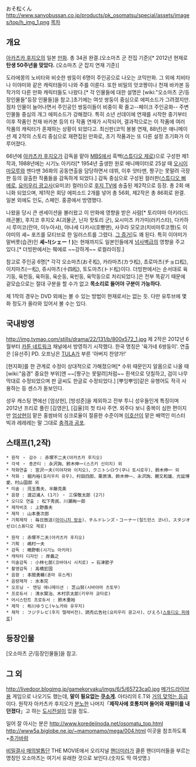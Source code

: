 おそ松くん
http://www.sanyobussan.co.jp/products/pk_osomatsu/special/assets/images/top/h_img_1.png
[[목차]]

== 개요 ==

[[아카츠카 후지오]]의 일본 [[만화]]. 총 34권 완결.(오소마츠 군 전집 기준)[* 2012년 현재로 '''탄생 50주년을 맞았다.''' (오소마츠 군 잡지 연재 기준)]

도라에몽의 노비타와 비슷한 쌍둥이 6명이 주인공으로 나오는 코믹만화. 그 외에 치비타나 이야미와 같은 캐릭터들이 나와 주를 이룬다. 또한 비밀의 앗코짱이나 천재 바카본 등 작가의 다른 만화 캐릭터들도 나왔다.[* 각 인물들에 대한 설명은 [wiki:"오소마츠 군/등장인물들"등장 인물들]을 참고.]초기에는 여섯 쌍둥이 중심으로 에피소드가 그려졌지만. 점차 인물이 늘어나면서 주인공인 쌍둥이들이 비중이 확 줄고--페이크 주인공화-- 주변 인물들 중심의 개그 에피소드가 강해졌다. 특히 소년 선데이에 연재를 시작한 중기부터 이후 작품인 천재 바카본 등의 타 작품 연재가 시작되어, 결과적으로는 이 작품에 여러 작품의 캐릭터가 혼재하는 상황이 되었다고. 최신판(코믹 봉봉 연재, 88년)은 애니메이션 제 2작의 스토리 중심으로 재편집된 만화로, 초기 작품과는 또 다른 설정 초기화가 이루어졌다.

66년에 [[아카츠카 후지오]]가 감독을 맡아 [[MBS]]에서 흑백([[스튜디오 제로]])으로 구성한 제1작과, 1988년에는 시기노 아키라[* 1954년 출생한 원로 애니메이터로 25살 때 [[오시이 마모루]]와 젠다맨 36화의 공동연출을 담당하면서 데뷔, 이후 얏타맨, 짱구는 못말려 극장판 등의 걸출한 작품들을 감독하게 되었다.] 감독 중심으로 구성된 컬러판([[스튜디오 삐에로]], [[요미우리 광고사]](요미코) 컬러)으로 [[후지 TV]]에 송출된 제2작으로 등장. 총 2회 애니화 되었으며, 제1작은 회당 에피소드 2개를 넣어 총 56회, 제2작은 총 86회로 완결. 일본 외에도 인도, 스페인. 홍콩에서 방영했다.

나왔을 당시 큰 센세이션을 불러왔고 이 만화에 영향을 받은 사람[* 토리야마 아키라(드래곤볼), 후지코 후지오 A(괴물군, 닌자 핫토리 군), 요시미즈 카가미(러키스타), 다카하시 루미코(란마, 이누아샤), 야나세 다카시(호빵맨), 사쿠라 모모코(치비마루코짱)도 이야미의 셰~ 포즈를 모티브로 한 일러스트를 그렸다. [http://blog.naver.com/nadaonmars?Redirect=Log&logNo=50069806865 그 증거]]도 꽤 된다. 특히 이야미가 말버릇(습관)인 '''셰~!(シェー！)'''는 현재까지도 일본인들에게 [[넘사벽]]급의 영향을 주고 있다.[* 더빙판에서는 췌에로 ~~강하게~~ 로컬라이징.]

참고로 주인공 6명[* 각각 오소마츠(おそ松), 카라마츠(カラ松), 쵸로마츠(チョロ松), 이치마츠(一松), 쥬시마츠(十四松), 토도마츠(トド松)이다. 더빙판에서는 순서대로 육기둥, 육천둥, 육허둥, 육순둥, 육빈둥, 육막둥으로 처리되었다.]은 전부 똑같기 때문에 겉모습으로는 절대 구분을 할 수가 없고 '''목소리로 들어야 구분이 가능하다.'''

제 1작의 경우는 DVD 외에는 볼 수 있는 방법이 현재로서는 없는 듯. 다만 유투브에 몇 화 정도가 올라와 있어서 볼 수는 있다.

== 국내방영 ==

http://img.tvmao.com/stills/drama/22/131/b/800x572_1.jpg
제 2작은 2012년 6월부터 [[카툰 네트워크]] 채널에서 방영하기 시작했다. 한국 명칭은 '육가네 6쌍둥이'. 연출은 [유선주] PD. 오프닝은 [[TULA]]가 부른 '아버지 찬양가!'

[현지화]를 한 관계로 수정이 상대적으로 가해졌으며[* 수위 때문인지 알몸으로 나올 때 [wiki:"음경" 중요한 부위]엔 ~~[짱구는 못말려]처럼~~ 흰색으로 덧칠하고, 검이 나무 막대로 수정되었으며 판 글씨도 한글로 수정되었다.] [뿌잉뿌잉]같은 유행어도 적극 사용하는 등 센스가 돋보인다.

성우 캐스팅 면에선 [엄상현], [방성준]을 제외하고 전부 투니 성우들인게 특징이며 2012년 프리로 풀린 [김영은], [김율]의 첫 타사 주연. 외주다 보니 중복이 심한 편이지만 [[엄상현]]이 맡은 홍쌈바의 싱크로율이 절륜한 수준이며 [[이호산]]이 맡은 배역인 미스터 빅과 레레레는 말 그대로 [[충격과 공포]].

== 스태프(1,2작) ==

 * 원작 ・ 감수 : 赤塚不二夫(아카츠카 후지오)
 * 각색 ・ 총콘티 : 永沢詢、鈴木伸一(스즈키 신이치) 외
 * 작화연출 : 宮沢一夫(미야자와 이치오)、クニトシロウ(쿠니 토시로우)、鈴木伸一 외
 * 작화 : 堀内裕(호리우치 유우)、村田四郎、栗原清、鈴木伸一、永沢詢、勝又和雄、光延博愛、村山国郎 외
 * 미술 : 児玉喬夫、半藤克美
 * 음향 : 渡辺浦人 (1기) ・ 三保敬太郎 (2기)
 * 오디오 연출 : 松下秀民、川瀬絢一郎
 * 제작비조 : 上野壽夫
 * 제작 : 山本善次郎
 * 기획제작 : 毎日放送([[마이니치 방송]])、チルドレンズ・コーナー(칠드런스 코너)、スタジオゼロ(스튜디오 제로)

 * 원작 : 赤塚不二夫(아카츠카 후지오)
 * 기획 : 嶋村一夫
 * 감독 : 鴫野彰(시기노 아키라)
 * 캐릭터 디자인 : 岸義之
 * 미술감독 : 小林七郎(코바야시 시치로) → 石津節子
 * 촬영감독 : 高橋宏固
 * 음향 : 本間勇輔(혼마 유스케)
 * 음량제작 : 水本完
 * 오프닝 ・ 엔딩 애니메이션 : 芝山努(시바야마 츠토무)
 * 프로듀서 : 清水賢治、木村京太郎(키무라 쿄타로)
 * 어시스턴트 프로듀서 : 鈴木重裕
 * 제작 : 布川ゆうじ(누노카와 유우지)
 * 제작 : フジテレビ(후지 텔레비전)、読売広告社(요미우리 광고사)、ぴえろ([[스튜디오 피에로]])
== 등장인물 ==

[오소마츠 군/등장인물들]을 참고.

== 그 외 ==

http://livedoor.blogimg.jp/gamekoryaku/imgs/6/5/65723ca0.jpg
[[메가드라이브]]용 게임으로 나오기도 했는데, '''말이 필요없는 [[쿠소게]].''' 아타리의 E.T와 [http://web2.ruliweb.daum.net/ruliboard/read.htm?main=ps&table=img_screen_con&left=g&db=2&num=131693 거의 맞먹는 등급]이다. 원작자 아카츠카 후지오가 [[분노]]한 나머지「'''제작사에 호통치며 들어와 재떨이를 내던졌다'''」고 하는 [[도시전설]]이 있을 정도.

일어 잘 아시는 분은
[[http://www.koredeiinoda.net/osomatu_top.html]]
[[http://www5a.biglobe.ne.jp/~mamomamo/mega/004.html]]
이곳을 참조하도록+[[추가바람]]

[[비밀결사 매의발톱단]] THE MOVIE에서 오리지널 [[핸더미러]]가 클론 핸더미러들을 부르는 명칭인 오소마츠는 여기서 유래한 것으로 보인다.(숫자도 딱 여섯명.)
